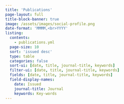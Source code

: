 ```yaml
---
title: 'Publications'
page-layout: full
title-block-banner: true
image: /assets/images/social-profile.png
date-format: 'MMMM,<br>YYYY'
listing:
  contents:
    - publications.yml
  page-size: 10
  sort: 'issued desc'
  type: table
  categories: false
  sort-ui: [date, title, journal-title, keywords]
  filter-ui: [date, title, journal-title, keywords]
  fields: [date, title, journal-title, keywords]
  field-display-names:
    date: Issued
    journal-title: Journal
    keywords: Key-words
---
```

